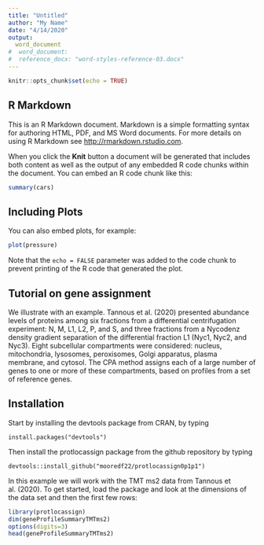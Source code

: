 ```yaml
---
title: "Untitled"
author: "My Name"
date: "4/14/2020"
output: 
  word_document
#  word_document:
#  reference_docx: "word-styles-reference-03.docx"
---
```


```r
knitr::opts_chunk$set(echo = TRUE)
```

## R Markdown

This is an R Markdown document. Markdown is a simple formatting syntax for authoring HTML, PDF, and MS Word documents. For more details on using R Markdown see <http://rmarkdown.rstudio.com>.

When you click the **Knit** button a document will be generated that includes both content as well as the output of any embedded R code chunks within the document. You can embed an R code chunk like this:

```r
summary(cars)
```

## Including Plots

You can also embed plots, for example:

```r
plot(pressure)
```

Note that the `echo = FALSE` parameter was added to the code chunk to prevent printing of the R code that generated the plot.

## Tutorial on gene assignment

We illustrate with an example. Tannous et al. (2020) presented abundance levels of proteins among six fractions from a differential centrifugation experiment: N, M, L1, L2, P, and S, and three fractions from a Nycodenz density gradient separation of the differential fraction L1 (Nyc1, Nyc2, and Nyc3). Eight subcellular compartments were considered: nucleus, mitochondria, lysosomes, peroxisomes, Golgi apparatus, plasma membrane, and cytosol. The CPA method assigns each of a large number of genes to one or more of these compartments, based on profiles from a set of reference genes. 

## Installation
Start by installing the devtools package from CRAN, by typing

```
install.packages("devtools")
```

Then install the protlocassign package from the github repository by typing

```
devtools::install_github("mooredf22/protlocassign0p1p1")
```
In this example we will work with the TMT ms2 data from Tannous et al. (2020). To get started, load the package and look at the dimensions of the data set and then the first few rows:

```r
library(protlocassign)
dim(geneProfileSummaryTMTms2)
options(digits=3)
head(geneProfileSummaryTMTms2)
```

